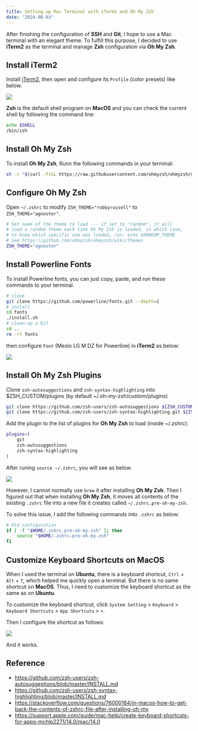 ```yaml
---
title: Setting up Mac Terminal with iTerm2 and Oh My Zsh
date: "2024-08-03"
---
```


After finishing the configuration of **SSH** and **Git**, I hope to use a Mac terminal with an elegant theme. 
To fulfill this purpose, I decided to use **iTerm2** as the terminal and 
manage **Zsh** configuration via **Oh My Zsh**.

## Install iTerm2

Install [iTerm2](https://ohmyz.sh/#install), then open and configure its `Profile` (color presets) like below. 

![](/images/content/setting-up-mac-terminal-with-iterm2-and-oh-my-zsh/iterm2.png)

**Zsh** is the default shell program on **MacOS** and you can check the current shell by following the command line:

```bash
echo $SHELL
/bin/zsh
```

## Install Oh My Zsh

To install **Oh My Zsh**, Runn the following commands in your terminal:

```bash
sh -c "$(curl -fsSL https://raw.githubusercontent.com/ohmyzsh/ohmyzsh/master/tools/install.sh)"
```

## Configure Oh My Zsh

Open `~/.zshrc` to modify `ZSH_THEME="robbyrussell"` to `ZSH_THEME="agnoster"`.

```bash
# Set name of the theme to load --- if set to "random", it will
# load a random theme each time Oh My Zsh is loaded, in which case,
# to know which specific one was loaded, run: echo $RANDOM_THEME
# See https://github.com/ohmyzsh/ohmyzsh/wiki/Themes
ZSH_THEME="agnoster"
```

## Install Powerline Fonts

To install Powerline fonts, you can just copy, paste, and run these commands to your terminal.

```bash
# clone
git clone https://github.com/powerline/fonts.git --depth=1
# install
cd fonts
./install.sh
# clean-up a bit
cd ..
rm -rf fonts
```

then configure `Font` (Meslo LG M DZ for Powerline) in **iTerm2** as below:

![](/images/content/setting-up-mac-terminal-with-iterm2-and-oh-my-zsh/fonts.png)

## Install Oh My Zsh Plugins

Clone `zsh-autosuggestions` and `zsh-syntax-highlighting` into $ZSH_CUSTOM/plugins (by default ~/.oh-my-zsh/custom/plugins)

```bash
git clone https://github.com/zsh-users/zsh-autosuggestions ${ZSH_CUSTOM:-~/.oh-my-zsh/custom}/plugins/zsh-autosuggestions
git clone https://github.com/zsh-users/zsh-syntax-highlighting.git ${ZSH_CUSTOM:-~/.oh-my-zsh/custom}/plugins/zsh-syntax-highlighting
```

Add the plugin to the list of plugins for **Oh My Zsh** to load (inside ~/.zshrc):

```bash
plugins=( 
    git
    zsh-autosuggestions
    zsh-syntax-highlighting
)
```

After runing `source ~/.zshrc`, you will see as below.

![](/images/content/setting-up-mac-terminal-with-iterm2-and-oh-my-zsh/ohmyzsh.png)

However, I cannot normally use `brew` it after installing **Oh My Zsh**. 
Then I figured out that when installing **Oh My Zsh**, 
it moves all contents of the existing `.zshrc` file into a new file it creates called `~/.zshrc.pre-oh-my-zsh`.

To solve this issue, I add the following commands into `.zshrc` as below:

```bash
# Old configuration
if [ -f "$HOME/.zshrc.pre-oh-my-zsh" ]; then
    source "$HOME/.zshrc.pre-oh-my-zsh"
fi
```

## Customize Keyboard Shortcuts on MacOS

When I used the terminal on **Ubuntu**, there is a keyboard shortcut, `Ctrl` + `Alt` + `T`, which helped me quickly open a terminal. 
But there is no same shortcut on **MacOS**. Thus, I need to customize the keyboard shortcut as the same as on **Ubuntu**.

To customize the keyboard shortcut, click `System Setting` > `Keyboard` > `Keyboard Shortcuts` > `App Shortcuts` > `+`.

Then I configure the shortcut as follows:

![](/images/content/customize-keyboard-shortcuts-on-macos/customize.png)

And it works.

## Reference
- https://github.com/zsh-users/zsh-autosuggestions/blob/master/INSTALL.md
- https://github.com/zsh-users/zsh-syntax-highlighting/blob/master/INSTALL.md
- https://stackoverflow.com/questions/76000164/in-macos-how-to-get-back-the-contents-of-zshrc-file-after-installing-oh-my
- https://support.apple.com/guide/mac-help/create-keyboard-shortcuts-for-apps-mchlp2271/14.0/mac/14.0
